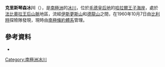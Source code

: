 {{Coord|71|32|S|35|37|E|source:GNIS|display=title}}

'''克里斯琴森冰川'''（{{lang-en|Christiaensen Glacier}}），是[[南極洲|南極洲]]的[[冰川|冰川]]，位於[[毛德皇后地|毛德皇后地]]的[[哈拉爾王子海岸|哈拉爾王子海岸]]，處於[[法比奧拉王后山脈|法比奧拉王后山脈]]地區，流經[[伊斯更斯山|伊斯更斯山]]和[[德龍山|德龍山]]之間，在1960年10月7日由[[比利時|比利時]]探險隊發現，現時由[[南極條約體系|南極條約體系]]管理。

==參考資料==
* {{usgs-gazetteer|id=2766}}

{{Antarctica-geo-stub}}
[[Category:南極洲冰川|Category:南極洲冰川]]